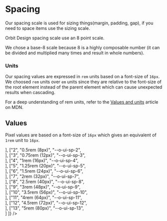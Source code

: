 
<Meta
    title="Materials/Spacing"
    id="spacing"
/>

# Spacing

Our spacing scale is used for sizing things(margin, padding, gap), if you need to space items use the sizing scale.

Orbit Design spacing scale use an 8 point scale.

We chose a base-8 scale because 8 is a highly composable number (it can be divided and multiplied many times and result in whole numbers).

### Units

Our spacing values are expressed in `rem` units based on a font-size of `16px`. We choosed `rem` units over `em` units since they are relative to the font-size of the root element instead of the parent element which can cause unexpected results when cascading.

For a deep understanding of rem units, refer to the [Values and units](https://developer.mozilla.org/en-US/docs/Learn/CSS/Building_blocks/Values_and_units) article on MDN.

## Values

Pixel values are based on a font-size of `16px` which gives an equivalent of `1rem` unit to `16px`.

<Table
    columns={[
        { title: "Scale", headerStyle: { width: "100px" } },
        { title: "Value", headerStyle: { width: "250px" }, rowClassName: "code f7 o-90" },
        { title: "Variable", headerStyle: { width: "300px" }, rowClassName: "code f7 o-90" },
        { title: "", headerStyle: { width: "300px" } }
    ]}
    rows={[
        ["1", "0.25rem (4px)", "--o-ui-sp-1", <Div width={0} paddingRight={1} height={2} backgroundColor="sunray-5"></Div>],
        ["2", "0.5rem (8px)", "--o-ui-sp-2", <Div width={0} paddingRight={2} height={2} backgroundColor="sunray-5"></Div>],
        ["3", "0.75rem (12px)", "--o-ui-sp-3", <Div width={0} paddingRight={3} height={2} backgroundColor="sunray-5"></Div>],
        ["4", "1rem (16px)", "--o-ui-sp-4", <Div width={0} paddingRight={4} height={2} backgroundColor="sunray-5"></Div>],
        ["5", "1.25rem (20px)", "--o-ui-sp-5", <Div width={0} paddingRight={5} height={2} backgroundColor="sunray-5"></Div>],
        ["6", "1.5rem (24px)", "--o-ui-sp-6", <Div width={0} paddingRight={6} height={2} backgroundColor="sunray-5"></Div>],
        ["7", "2rem (32px)", "--o-ui-sp-7", <Div width={0} paddingRight={7} height={2} backgroundColor="sunray-5"></Div>],
        ["8", "2.5rem (40px)", "--o-ui-sp-8", <Div width={0} paddingRight={8} height={2} backgroundColor="sunray-5"></Div>],
        ["9", "3rem (48px)", "--o-ui-sp-9", <Div width={0} paddingRight={9} height={2} backgroundColor="sunray-5"></Div>],
        ["10", "3.5rem (56px)", "--o-ui-sp-10", <Div width={0} paddingRight={10} height={2} backgroundColor="sunray-5"></Div>],
        ["11", "4rem (64px)", "--o-ui-sp-11", <Div width={0} paddingRight={11} height={2} backgroundColor="sunray-5"></Div>],
        ["12", "4.5rem (72px)", "--o-ui-sp-12", <Div width={0} paddingRight={12} height={2} backgroundColor="sunray-5"></Div>],
        ["13", "5rem (80px)", "--o-ui-sp-13", <Div width={0} paddingRight={13} height={2} backgroundColor="sunray-5"></Div>]
    ]}
/>
